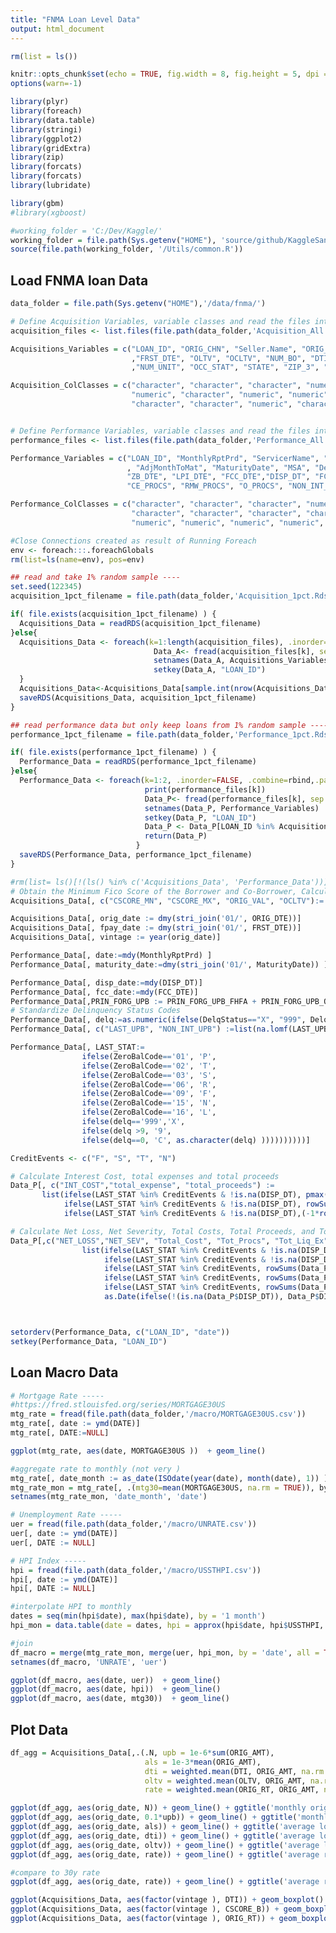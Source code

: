 ```yaml
---
title: "FNMA Loan Level Data"
output: html_document
---
```


```r
rm(list = ls())

knitr::opts_chunk$set(echo = TRUE, fig.width = 8, fig.height = 5, dpi = 240)
options(warn=-1)

library(plyr)
library(foreach)
library(data.table)
library(stringi)
library(ggplot2)
library(gridExtra)
library(zip)
library(forcats)
library(forcats)
library(lubridate)

library(gbm)
#library(xgboost)

#working_folder = 'C:/Dev/Kaggle/'
working_folder = file.path(Sys.getenv("HOME"), 'source/github/KaggleSandbox/')
source(file.path(working_folder, '/Utils/common.R'))

```

## Load FNMA loan Data
```r
data_folder = file.path(Sys.getenv("HOME"),'/data/fnma/')

# Define Acquisition Variables, variable classes and read the files into R
acquisition_files <- list.files(file.path(data_folder,'Acquisition_All'), pattern = glob2rx("*Acquisition*bz2"), full.names=TRUE)

Acquisitions_Variables = c("LOAN_ID", "ORIG_CHN", "Seller.Name", "ORIG_RT", "ORIG_AMT", "ORIG_TRM", "ORIG_DTE"
                           ,"FRST_DTE", "OLTV", "OCLTV", "NUM_BO", "DTI", "CSCORE_B", "FTHB_FLG", "PURPOSE", "PROP_TYP"
                           ,"NUM_UNIT", "OCC_STAT", "STATE", "ZIP_3", "MI_PCT", "ProductType", "CSCORE_C", "MI_TYPE", "RELOCATION_FLG")

Acquisition_ColClasses = c("character", "character", "character", "numeric", "numeric", "integer", "character", "character", "numeric",
                           "numeric", "character", "numeric", "numeric", "character", "character", "character", "character", "character",
                           "character", "character", "numeric", "character", "numeric", "numeric", "character")


# Define Performance Variables, variable classes and read the files into R                                 
performance_files <- list.files(file.path(data_folder,'Performance_All'), pattern = glob2rx("Performance*bz2"), full.names=TRUE)

Performance_Variables = c("LOAN_ID", "MonthlyRptPrd", "ServicerName", "LAST_RT", "LAST_UPB", "LoanAge", "MonthsToLegalMat"
                          , "AdjMonthToMat", "MaturityDate", "MSA", "DelqStatus", "MOD_FLAG", "ZeroBalCode", 
                          "ZB_DTE", "LPI_DTE", "FCC_DTE","DISP_DT", "FCC_COST", "PP_COST", "AR_COST", "IE_COST", "TAX_COST", "NS_PROCS",
                          "CE_PROCS", "RMW_PROCS", "O_PROCS", "NON_INT_UPB", "PRIN_FORG_UPB_FHFA", "REPCH_FLAG", "PRIN_FORG_UPB_OTH", "TRANSFER_FLAG")

Performance_ColClasses = c("character", "character", "character", "numeric", "numeric", "numeric", "numeric", "numeric", "character",
                           "character", "character", "character", "character", "character", "character", "character", "character",
                           "numeric", "numeric", "numeric", "numeric", "numeric", "numeric", "numeric", "numeric", "numeric", "numeric", "numeric", "character", "numeric", "character")

#Close Connections created as result of Running Foreach
env <- foreach:::.foreachGlobals
rm(list=ls(name=env), pos=env)

## read and take 1% random sample ---- 
set.seed(122345)
acquisition_1pct_filename = file.path(data_folder,'Acquisition_1pct.Rds')

if( file.exists(acquisition_1pct_filename) ) {
  Acquisitions_Data = readRDS(acquisition_1pct_filename)
}else{
  Acquisitions_Data <- foreach(k=1:length(acquisition_files), .inorder=FALSE, .combine=rbind, .packages=c("data.table")) %do%   {
                                Data_A<- fread(acquisition_files[k], sep = "|", colClasses=Acquisition_ColClasses, showProgress=FALSE)
                                setnames(Data_A, Acquisitions_Variables)
                                setkey(Data_A, "LOAN_ID")
  }
  Acquisitions_Data<-Acquisitions_Data[sample.int(nrow(Acquisitions_Data), floor(0.01*nrow(Acquisitions_Data)) ), ] # random sample
  saveRDS(Acquisitions_Data, acquisition_1pct_filename)
}

## read performance data but only keep loans from 1% random sample ----
performance_1pct_filename = file.path(data_folder,'Performance_1pct.Rds')

if( file.exists(performance_1pct_filename) ) {
  Performance_Data = readRDS(performance_1pct_filename)
}else{
  Performance_Data <- foreach(k=1:2, .inorder=FALSE, .combine=rbind,.packages=c("data.table")) %do% {
                              print(performance_files[k])
                              Data_P<- fread(performance_files[k], sep = "|", colClasses=Performance_ColClasses, showProgress=FALSE)
                              setnames(Data_P, Performance_Variables)
                              setkey(Data_P, "LOAN_ID")
                              Data_P <- Data_P[LOAN_ID %in% Acquisitions_Data$LOAN_ID,] # only take data from the 1% sample
                              return(Data_P)
                            }
  saveRDS(Performance_Data, performance_1pct_filename)
}

#rm(list= ls()[!(ls() %in% c('Acquisitions_Data', 'Performance_Data'))])
# Obtain the Minimum Fico Score of the Borrower and Co-Borrower, Calculate House Price, and Replace Missing OCLTV values with OLTV values where available
Acquisitions_Data[, c("CSCORE_MN", "CSCORE_MX", "ORIG_VAL", "OCLTV"):= .(pmin(CSCORE_B, CSCORE_C, na.rm = TRUE), pmax(CSCORE_B, CSCORE_C, na.rm = TRUE), (ORIG_AMT/(OLTV/100)), ifelse(is.na(OCLTV), OLTV, OCLTV))]

Acquisitions_Data[, orig_date := dmy(stri_join('01/', ORIG_DTE))]
Acquisitions_Data[, fpay_date := dmy(stri_join('01/', FRST_DTE))]
Acquisitions_Data[, vintage := year(orig_date)]

Performance_Data[, date:=mdy(MonthlyRptPrd) ]
Performance_Data[, maturity_date:=dmy(stri_join('01/', MaturityDate)) ]

Performance_Data[, disp_date:=mdy(DISP_DT)]
Performance_Data[, fcc_date:=mdy(FCC_DTE)]
Performance_Data[,PRIN_FORG_UPB := PRIN_FORG_UPB_FHFA + PRIN_FORG_UPB_OTH] ## LLPUB 16.2 release breaks the principle forgiveness UPB into two categories. 
# Standardize Delinquency Status Codes
Performance_Data[, delq:=as.numeric(ifelse(DelqStatus=="X", "999", DelqStatus))]
Performance_Data[, c("LAST_UPB", "NON_INT_UPB") :=list(na.lomf(LAST_UPB), na.lomf(NON_INT_UPB)), by = "LOAN_ID"]

Performance_Data[, LAST_STAT:= 
                ifelse(ZeroBalCode=='01', 'P',
                ifelse(ZeroBalCode=='02', 'T',
                ifelse(ZeroBalCode=='03', 'S', 
                ifelse(ZeroBalCode=='06', 'R', 
                ifelse(ZeroBalCode=='09', 'F', 
                ifelse(ZeroBalCode=='15', 'N',
                ifelse(ZeroBalCode=='16', 'L',
                ifelse(delq=='999','X',
                ifelse(delq >9, '9', 
                ifelse(delq==0, 'C', as.character(delq) ))))))))))]

CreditEvents <- c("F", "S", "T", "N")

# Calculate Interest Cost, total expenses and total proceeds
Data_P[, c("INT_COST","total_expense", "total_proceeds") := 
       list(ifelse(LAST_STAT %in% CreditEvents & !is.na(DISP_DT), pmax(Fin_UPB *(((LAST_RT/100) - .0035)/12)*lpi2disp, 0),0),
            ifelse(LAST_STAT %in% CreditEvents & !is.na(DISP_DT), rowSums(Data_P[, list(FCC_COST,PP_COST,AR_COST,TAX_COST,IE_COST)], na.rm = TRUE),0),
            ifelse(LAST_STAT %in% CreditEvents & !is.na(DISP_DT),(-1*rowSums(Data_P[, list(NS_PROCS,CE_PROCS,RMW_PROCS,O_PROCS)], na.rm = TRUE)),0))]

# Calculate Net Loss, Net Severity, Total Costs, Total Proceeds, and Total Liquidation Expenses.  Define Last Date variable.
Data_P[,c("NET_LOSS","NET_SEV", "Total_Cost", "Tot_Procs", "Tot_Liq_Ex", "LAST_DTE"):=
                list(ifelse(LAST_STAT %in% CreditEvents & !is.na(DISP_DT), rowSums(Data_P[, list(LAST_UPB,INT_COST,total_expense,total_proceeds)], na.rm=TRUE),0),
                     ifelse(LAST_STAT %in% CreditEvents & !is.na(DISP_DT), (rowSums(Data_P[, list(LAST_UPB,INT_COST,total_expense,total_proceeds)], na.rm=TRUE)/LAST_UPB),0),
                     ifelse(LAST_STAT %in% CreditEvents, rowSums(Data_P[, list(LAST_UPB, INT_COST,FCC_COST,PP_COST, AR_COST, IE_COST, TAX_COST)], na.rm = TRUE),0), 
                     ifelse(LAST_STAT %in% CreditEvents, rowSums(Data_P[, list(NS_PROCS, CE_PROCS, RMW_PROCS, O_PROCS)], na.rm = TRUE),0),
                     ifelse(LAST_STAT %in% CreditEvents, rowSums(Data_P[, list(FCC_COST, PP_COST, AR_COST, IE_COST, TAX_COST)], na.rm = TRUE),0),
                     as.Date(ifelse(!(is.na(Data_P$DISP_DT)), Data_P$DISP_DT, Data_P$Monthly.Rpt.Prd)))]



setorderv(Performance_Data, c("LOAN_ID", "date"))
setkey(Performance_Data, "LOAN_ID")

```

## Loan Macro Data
```r
# Mortgage Rate ----- 
#https://fred.stlouisfed.org/series/MORTGAGE30US
mtg_rate = fread(file.path(data_folder,'/macro/MORTGAGE30US.csv'))
mtg_rate[, date := ymd(DATE)]
mtg_rate[, DATE:=NULL]

ggplot(mtg_rate, aes(date, MORTGAGE30US ))  + geom_line()

#aggregate rate to monthly (not very )
mtg_rate[, date_month := as_date(ISOdate(year(date), month(date), 1)) ]
mtg_rate_mon = mtg_rate[, .(mtg30=mean(MORTGAGE30US, na.rm = TRUE)), by =.(date_month) ]
setnames(mtg_rate_mon, 'date_month', 'date')

# Unemployment Rate -----
uer = fread(file.path(data_folder,'/macro/UNRATE.csv'))
uer[, date := ymd(DATE)]
uer[, DATE := NULL]

# HPI Index -----
hpi = fread(file.path(data_folder,'/macro/USSTHPI.csv'))
hpi[, date := ymd(DATE)]
hpi[, DATE := NULL]

#interpolate HPI to monthly 
dates = seq(min(hpi$date), max(hpi$date), by = '1 month')
hpi_mon = data.table(date = dates, hpi = approx(hpi$date, hpi$USSTHPI, dates)$y)

#join 
df_macro = merge(mtg_rate_mon, merge(uer, hpi_mon, by = 'date', all = TRUE), by = 'date', all = TRUE)
setnames(df_macro, 'UNRATE', 'uer')

ggplot(df_macro, aes(date, uer))  + geom_line()
ggplot(df_macro, aes(date, hpi))  + geom_line()
ggplot(df_macro, aes(date, mtg30))  + geom_line()

```

## Plot Data
```r

df_agg = Acquisitions_Data[,.(.N, upb = 1e-6*sum(ORIG_AMT), 
                              als = 1e-3*mean(ORIG_AMT), 
                              dti = weighted.mean(DTI, ORIG_AMT, na.rm = TRUE),
                              oltv = weighted.mean(OLTV, ORIG_AMT, na.rm = TRUE),
                              rate = weighted.mean(ORIG_RT, ORIG_AMT, na.rm = TRUE)), by =.(orig_date)]

ggplot(df_agg, aes(orig_date, N)) + geom_line() + ggtitle('monthly origination volume (1%), loans') + scale_x_date(date_breaks = "1 year", date_labels = "%Y")
ggplot(df_agg, aes(orig_date, 0.1*upb)) + geom_line() + ggtitle('monthly origination volume, B') + scale_x_date(date_breaks = "1 year", date_labels = "%Y")
ggplot(df_agg, aes(orig_date, als)) + geom_line() + ggtitle('average loan size, k') + scale_x_date(date_breaks = "1 year", date_labels = "%Y")
ggplot(df_agg, aes(orig_date, dti)) + geom_line() + ggtitle('average loan size, k') + scale_x_date(date_breaks = "1 year", date_labels = "%Y")
ggplot(df_agg, aes(orig_date, oltv)) + geom_line() + ggtitle('average loan size, k') + scale_x_date(date_breaks = "1 year", date_labels = "%Y")
ggplot(df_agg, aes(orig_date, rate)) + geom_line() + ggtitle('average rate') + scale_x_date(date_breaks = "1 year", date_labels = "%Y")

#compare to 30y rate
ggplot(df_agg, aes(orig_date, rate)) + geom_line() + ggtitle('average rate') + scale_x_date(date_breaks = "1 year", date_labels = "%Y") + geom_line(data = mtg_rate, aes(date, rate), color = 'red')

ggplot(Acquisitions_Data, aes(factor(vintage ), DTI)) + geom_boxplot() 
ggplot(Acquisitions_Data, aes(factor(vintage ), CSCORE_B)) + geom_boxplot()
ggplot(Acquisitions_Data, aes(factor(vintage ), ORIG_RT)) + geom_boxplot() 

```
